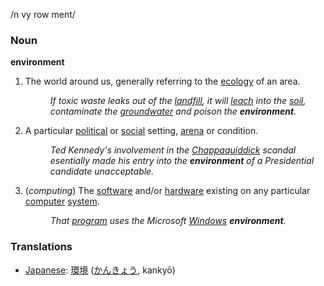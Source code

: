 /n vy row ment/
===Noun===
'''environment'''
#The world around us, generally referring to the [[ecology]] of an area.
#:''If toxic waste leaks out of the [[landfill]], it will [[leach]] into the [[soil]], contaminate the [[groundwater]] and poison the '''environment'''.''
#A particular [[political]] or [[social]] setting, [[arena]] or condition.
#:''Ted Kennedy's involvement in the [[Chappaquiddick]] scandal esentially made his entry into the '''environment''' of a Presidential candidate unacceptable.''
#(''computing'') The [[software]] and/or [[hardware]] existing on any particular [[computer]] [[system]].
#:''That [[program]] uses the Microsoft [[Windows]] '''environment'''.''

===Translations===
*[[Japanese]]: [[環境]] ([[かんきょう]], kankyō)
